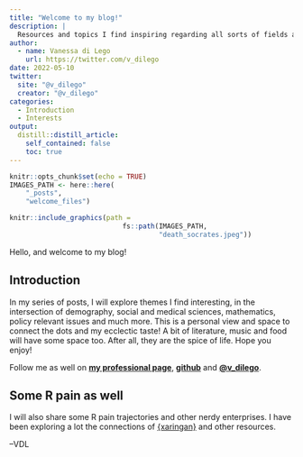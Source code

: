 ```yaml
---
title: "Welcome to my blog!"
description: |
  Resources and topics I find inspiring regarding all sorts of fields and issues
author:
  - name: Vanessa di Lego
    url: https://twitter.com/v_dilego
date: 2022-05-10
twitter:
  site: "@v_dilego"
  creator: "@v_dilego"
categories:
  - Introduction
  - Interests
output:
  distill::distill_article:
    self_contained: false
    toc: true
---
```






```r
knitr::opts_chunk$set(echo = TRUE)
IMAGES_PATH <- here::here(
    "_posts",
    "welcome_files")
```

```r
knitr::include_graphics(path =
                            fs::path(IMAGES_PATH,
                                     "death_socrates.jpeg"))

```



Hello, and welcome to my blog!

## Introduction

In my series of posts, I will explore themes I find interesting, in the intersection of demography, social and medical sciences, mathematics, policy relevant issues and much more. This is a personal view and space to connect the dots and my ecclectic taste! A bit of literature, music and food will have some space too. After all, they are the spice of life. Hope you enjoy!

Follow me as well on [**my professional page**](http://www.wittgensteincentre.org/en/staff/member/di-lego.htm), [**github**](https://github.com/vdilego) and [**\@v_dilego**](https://twitter.com/v_dilego).


## Some R pain as well

I will also share some R pain trajectories and other nerdy enterprises. I have been exploring a lot the connections of [{xaringan}](https://github.com/yihui/xaringan) and other resources. 



--VDL

